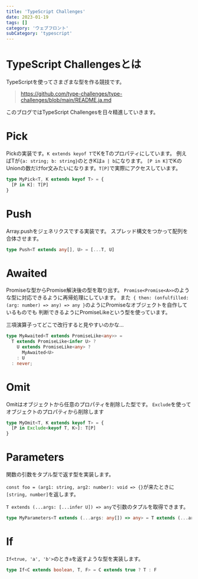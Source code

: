 ```yaml
---
title: 'TypeScript Challenges'
date: 2023-01-19
tags: []
category: 'ウェブフロント'
subCategory: 'typescript'
---
```


# TypeScript Challengesとは
TypeScriptを使ってさまざまな型を作る競技です。

> https://github.com/type-challenges/type-challenges/blob/main/README.ja.md

このブログではTypeScript Challengesを日々精進していきます。

# Pick
Pickの実装です。`K extends keyof T`でKをTのプロパティにしています。
例えばTが`{a: string; b: string}`のときKは`a | b`になります。
`[P in K]`でKのUnionの数だけfor文みたいになります。`T[P]`で実際にアクセスしています。

```typescript
type MyPick<T, K extends keyof T> = {
  [P in K]: T[P]
}
```

# Push
Array.pushをジェネリクスでする実装です。
スプレッド構文をつかって配列を合体させます。

```typescript
type Push<T extends any[], U> = [...T, U]
```

# Awaited
Promiseな型からPromise解決後の型を取り出す。
`Promise<Promise<A>>`のような型に対応できるように再帰処理にしています。
また` { then: (onfulfilled: (arg: number) => any) => any }`のようにPromiseなオブジェクトを自作しているものでも
判断できるようにPromiseLikeという型を使っています。

三項演算子ってどこで改行すると見やすいのかな...

```typescript
type MyAwaited<T extends PromiseLike<any>> =
  T extends PromiseLike<infer U> ?
    U extends PromiseLike<any> ?
      MyAwaited<U>
    : U
  : never;
```

# Omit
Omitはオブジェクトから任意のプロパティを削除した型です。
`Exclude`を使ってオブジェクトのプロパティから削除します

```typescript
type MyOmit<T, K extends keyof T> = {
  [P in Exclude<keyof T, K>]: T[P]
}
```

# Parameters
関数の引数をタプル型で返す型を実装します。

`const foo = (arg1: string, arg2: number): void => {}`が来たときに`[string, number]`を返します。

`T extends (...args: [...infer U]) => any`で引数のタプルを取得できます。

```typescript
type MyParameters<T extends (...args: any[]) => any> = T extends (...args: [...infer U]) => any ? U : never
```

# If
`If<true, 'a', 'b'>`のとき`a`を返すような型を実装します。

```typescript
type If<C extends boolean, T, F> = C extends true ? T : F
```